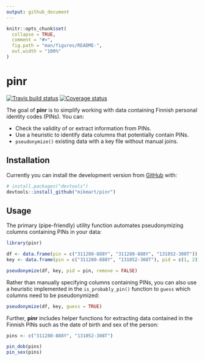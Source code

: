 ```yaml
---
output: github_document
---
```


<!-- README.md is generated from README.Rmd. Please edit that file -->


```r
knitr::opts_chunk$set(
  collapse = TRUE,
  comment = "#>",
  fig.path = "man/figures/README-",
  out.width = "100%"
)
```
# pinr
[![Travis build status](https://travis-ci.org/mikmart/pinr.svg?branch=master)](https://travis-ci.org/mikmart/pinr)
[![Coverage status](https://codecov.io/gh/mikmart/pinr/branch/master/graph/badge.svg)](https://codecov.io/github/mikmart/pinr?branch=master)

The goal of **pinr** is to simplify working with data containing Finnish
personal identity codes (PINs). You can:

  * Check the validity of or extract information from PINs.
  * Use a heuristic to identify data columns that potentially contain PINs.
  * `pseudonymize()` existing data with a key file without manual joins.

## Installation

Currently you can install the development version from [GitHub](https://github.com/) with:

``` r
# install.packages("devtools")
devtools::install_github("mikmart/pinr")
```

## Usage

The primary (pipe-friendly) utility function automates pseudonymizing columns containing PINs in your data:

```r
library(pinr)

df <- data.frame(pin = c("311280-888Y", "311280-888Y", "131052-308T"))
key <- data.frame(pin = c("311280-888Y", "131052-308T"), pid = c(1, 2))

pseudonymize(df, key, pid = pin, remove = FALSE)
```

Rather than manually specifying columns containing PINs, you can also use a heuristic implemented in the `is_probably_pin()` function to `guess` which columns need to be pseudonymized:

```r
pseudonymize(df, key, guess = TRUE)
```

Further, **pinr** includes helper functions for extracting data contained in the Finnish PINs such as the date of birth and sex of the person:

```r
pins <- c("311280-888Y", "131052-308T")

pin_dob(pins)
pin_sex(pins)
```


